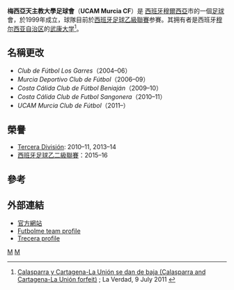 {{noteTA|G1=足球
|T=zh-cn:穆尔西亚武康大学足球俱乐部;zh-hk:梅西亞天主教大學足球會;
|1=zh-hans:穆尔西亚武康大学;zh-hk:梅西亞天主教大學;
}}
{{Infobox football club
| clubname = UCAM梅西亞
| image    = Once inicial UCAM.JPG
| fullname = 梅西亞天主教大學足球會<br> Universidad Católica de Murcia Club de Fútbol
| nickname = 
| founded  = 1999年
| ground   = [[Estadio_de_La_Condomina|La Condomina]]，<br>[[穆爾西亞|穆爾西亞]]，[[西班牙|西班牙]]
| capacity = 16,800
| owner    = [[Universidad_Católica_San_Antonio_de_Murcia|Universidad Católica de Murcia]]
| chairman = {{flagicon|ESP}} [[José_Luis_Mendoza|José Luis Mendoza]]
| manager  = {{flagicon|ESP}} [[José_María_Salmerón|José María Salmerón]]
| league   = [[西班牙足球乙二級聯賽|西班牙足球乙二級聯賽]]
| season   = 2016–17
| position = 西乙，第 19 位（降級）
| website  = http://ucamcf.es
| pattern_la1=|pattern_b1=|pattern_ra1=|pattern_so1=_black_stripes |
 leftarm1=303e6f|body1=303e6f|rightarm1=303e6f|shorts1=303e6f|socks1=FFD700 |
 pattern_la2=|pattern_b2=_blackcollar|pattern_ra2=|pattern_so2=_black_stripes |
 leftarm2=FFD700|body2=FFD700|rightarm2=FFD700|shorts2=303e6f|socks2=FFD700 |
}}

'''梅西亞天主教大學足球會'''（'''UCAM Murcia CF'''）是 [[西班牙|西班牙]][[穆爾西亞|穆爾西亞]]市的一個[[足球|足球]]會，於1999年成立，球隊目前於[[西班牙足球乙級聯賽|西班牙足球乙級聯賽]]参賽。其拥有者是西班牙[[穆尔西亚地区|穆尔西亚自治区]]的[[武康大学|武康大学]]<ref>[http://www.laverdad.es/murcia/v/20110709/deportes_murcia/mas-futbol/calasparra-cartagena-union-baja-20110709.html Calasparra y Cartagena-La Unión se dan de baja (Calasparra and Cartagena-La Unión forfeit)] {{Wayback|url=http://www.laverdad.es/murcia/v/20110709/deportes_murcia/mas-futbol/calasparra-cartagena-union-baja-20110709.html |date=20160304002929 }}; La Verdad, 9 July 2011 {{es icon}}</ref>。

== 名稱更改 ==
*''Club de Fútbol Los Garres''（2004–06）
*''Murcia Deportivo Club de Fútbol''（2006–09）
*''Costa Cálida Club de Fútbol Beniaján''（2009–10）
*''Costa Cálida Club de Futbol Sangonera''（2010–11）
*''UCAM Murcia Club de Fútbol''（2011–）

== 榮譽 ==
*[[Tercera_División|Tercera División]]: 2010–11, 2013–14
*[[西班牙足球乙二級聯賽|西班牙足球乙二級聯賽]]：2015–16

== 參考 ==
{{Reflist}}

== 外部連結 ==
*[http://ucamcf.es/ 官方網站] {{Wayback|url=http://ucamcf.es/ |date=20150504042314 }} {{es icon}}
*[https://web.archive.org/web/20141124232353/http://www.futbolme.com/app.php/competicion/equipo/ucam-murcia-club-de-futbol/1694 Futbolme team profile] {{es icon}}
*[https://web.archive.org/web/20100223075042/http://www.trecera.com/index.php?option=com_content&view=section&id=32&Itemid=136 Trecera profile] {{es icon}}

[[Category:西班牙足球俱樂部|M]]
[[Category:1999年建立的足球俱樂部|M]]